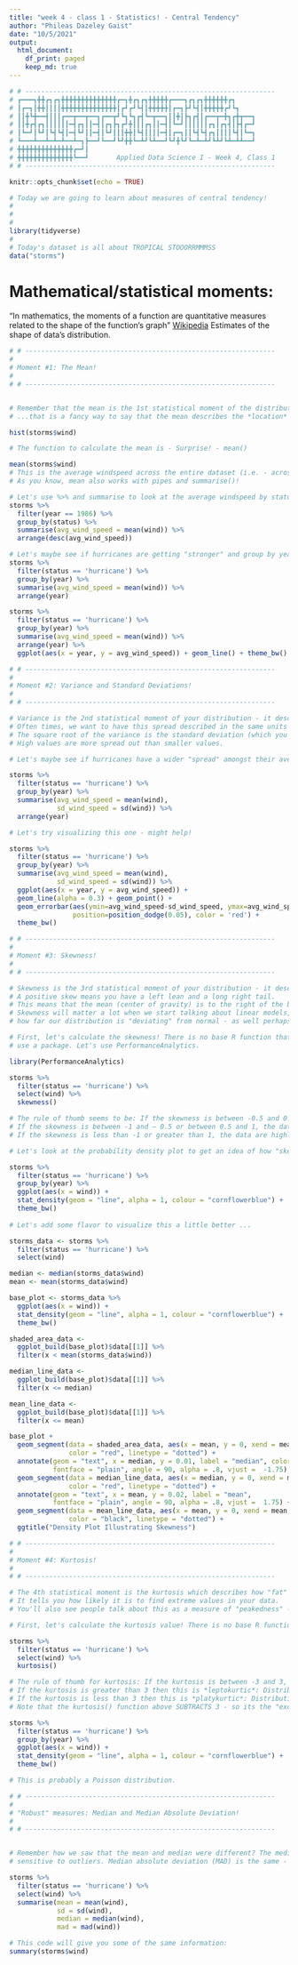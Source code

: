 ```yaml
---
title: "week 4 - class 1 - Statistics! - Central Tendency"
author: "Phileas Dazeley Gaist"
date: "10/5/2021"
output: 
  html_document:
    df_print: paged
    keep_md: true
---
```


```r
# # ---------------------------------------------------------------
# ┏━━━┓╋╋┏┓┏┓╋╋╋╋╋╋╋╋╋╋╋╋╋╋┏━┓╋┏┓┏┓╋╋╋╋╋┏━━━┓┏┓┏┓╋╋╋╋╋╋┏┓
# ┃┏━┓┃╋╋┃┃┃┃╋╋╋╋╋╋╋╋╋╋╋╋╋╋┃┏┛┏┛┗┫┃╋╋╋╋╋┃┏━┓┣┛┗┫┃╋╋╋╋╋┏┛┗┓
# ┃┃╋┗╋━━┫┃┃┃┏━━┳━━┳━━┓┏━━┳┛┗┓┗┓┏┫┗━┳━━┓┃┃╋┃┣┓┏┫┃┏━━┳━╋┓┏╋┳━━┓
# ┃┃╋┏┫┏┓┃┃┃┃┃┃━┫┏┓┃┃━┫┃┏┓┣┓┏┛╋┃┃┃┏┓┃┃━┫┃┗━┛┃┃┃┃┃┃┏┓┃┏┓┫┃┣┫┏━┛
# ┃┗━┛┃┗┛┃┗┫┗┫┃━┫┗┛┃┃━┫┃┗┛┃┃┃╋╋┃┗┫┃┃┃┃━┫┃┏━┓┃┃┗┫┗┫┏┓┃┃┃┃┗┫┃┗━┓
# ┗━━━┻━━┻━┻━┻━━┻━┓┣━━┛┗━━┛┗┛╋╋┗━┻┛┗┻━━┛┗┛╋┗┛┗━┻━┻┛┗┻┛┗┻━┻┻━━┛
# ╋╋╋╋╋╋╋╋╋╋╋╋╋╋┏━┛┃
# ╋╋╋╋╋╋╋╋╋╋╋╋╋╋┗━━┛       Applied Data Science I - Week 4, Class 1
# # ---------------------------------------------------------------
```

```r
knitr::opts_chunk$set(echo = TRUE)
```

```r
# Today we are going to learn about measures of central tendency!
#
#
#
library(tidyverse)
#
# Today's dataset is all about TROPICAL STOOORRMMMSS
data("storms")
```

# Mathematical/statistical moments:
"In mathematics, the moments of a function are quantitative measures related to the shape of the function's graph" [Wikipedia](https://en.wikipedia.org/wiki/Moment_(mathematics)) Estimates of the shape of data's distribution.

```r
# # ---------------------------------------------------------------
#
# Moment #1: The Mean! 
#
# # ---------------------------------------------------------------


# Remember that the mean is the 1st statistical moment of the distribution of your data.
# ...that is a fancy way to say that the mean describes the *location* of your distribution - it's center of gravity. 

hist(storms$wind)

# The function to calculate the mean is - Surprise! - mean() 

mean(storms$wind)
# This is the average windspeed across the entire dataset (i.e. - across all measures!)
# As you know, mean also works with pipes and summarise()! 

# Let's use %>% and summarise to look at the average windspeed by status for storms in 1986 
storms %>% 
  filter(year == 1986) %>%
  group_by(status) %>% 
  summarise(avg_wind_speed = mean(wind)) %>% 
  arrange(desc(avg_wind_speed))

# Let's maybe see if hurricanes are getting "stronger" and group by year with the mean 
storms %>%
  filter(status == 'hurricane') %>% 
  group_by(year) %>% 
  summarise(avg_wind_speed = mean(wind)) %>%
  arrange(year)

storms %>%
  filter(status == 'hurricane') %>% 
  group_by(year) %>% 
  summarise(avg_wind_speed = mean(wind)) %>%
  arrange(year) %>% 
  ggplot(aes(x = year, y = avg_wind_speed)) + geom_line() + theme_bw()

```

```r
# # ---------------------------------------------------------------
#
# Moment #2: Variance and Standard Deviations! 
#
# # ---------------------------------------------------------------

# Variance is the 2nd statistical moment of your distribution - it describes the *spread* of your data. 
# Often times, we want to have this spread described in the same units as mean. To do that, we take the square root. 
# The square root of the variance is the standard deviation (which you can think of as the average spread). 
# High values are more spread out than smaller values.

# Let's maybe see if hurricanes have a wider "spread" amongst their averages when we group by year

storms %>%
  filter(status == 'hurricane') %>% 
  group_by(year) %>% 
  summarise(avg_wind_speed = mean(wind),
            sd_wind_speed = sd(wind)) %>%
  arrange(year)

# Let's try visualizing this one - might help! 

storms %>%
  filter(status == 'hurricane') %>% 
  group_by(year) %>% 
  summarise(avg_wind_speed = mean(wind),
            sd_wind_speed = sd(wind)) %>%
  ggplot(aes(x = year, y = avg_wind_speed)) + 
  geom_line(alpha = 0.3) + geom_point() + 
  geom_errorbar(aes(ymin=avg_wind_speed-sd_wind_speed, ymax=avg_wind_speed+sd_wind_speed), width=.2,
                position=position_dodge(0.05), color = 'red') + 
  theme_bw()
```

```r
# # ---------------------------------------------------------------
#
# Moment #3: Skewness! 
#
# # ---------------------------------------------------------------

# Skewness is the 3rd statistical moment of your distribution - it describes the *lean* of your distribution. 
# A positive skew means you have a left lean and a long right tail. 
# This means that the mean (center of gravity) is to the right of the bulk of your data.
# Skewness will matter a lot when we start talking about linear models, as they give us an idea of 
# how far our distribution is "deviating" from normal - as well perhaps which direction contains the most outliers. 

# First, let's calculate the skewness! There is no base R function that does this, so we need to install and
# use a package. Let's use PerformanceAnalytics. 

library(PerformanceAnalytics)

storms %>%
  filter(status == 'hurricane') %>%
  select(wind) %>%
  skewness()

# The rule of thumb seems to be: If the skewness is between -0.5 and 0.5, the data are fairly symmetrical. 
# If the skewness is between -1 and – 0.5 or between 0.5 and 1, the data are moderately skewed. 
# If the skewness is less than -1 or greater than 1, the data are highly skewed.

# Let's look at the probability density plot to get an idea of how "skewed" our data may be on hurricane wind speeds. 

storms %>%
  filter(status == 'hurricane') %>% 
  group_by(year) %>% 
  ggplot(aes(x = wind)) + 
  stat_density(geom = "line", alpha = 1, colour = "cornflowerblue") + 
  theme_bw()
  
# Let's add some flavor to visualize this a little better ...

storms_data <- storms %>%
  filter(status == 'hurricane') %>% 
  select(wind)

median <- median(storms_data$wind)
mean <- mean(storms_data$wind)

base_plot <- storms_data %>% 
  ggplot(aes(x = wind)) + 
  stat_density(geom = "line", alpha = 1, colour = "cornflowerblue") + 
  theme_bw()

shaded_area_data <- 
  ggplot_build(base_plot)$data[[1]] %>% 
  filter(x < mean(storms_data$wind))

median_line_data <- 
  ggplot_build(base_plot)$data[[1]] %>% 
  filter(x <= median)

mean_line_data <- 
  ggplot_build(base_plot)$data[[1]] %>% 
  filter(x <= mean)

base_plot +
  geom_segment(data = shaded_area_data, aes(x = mean, y = 0, xend = mean, yend = density), 
               color = "red", linetype = "dotted") +
  annotate(geom = "text", x = median, y = 0.01, label = "median", color = "red", 
           fontface = "plain", angle = 90, alpha = .8, vjust =  -1.75) +
  geom_segment(data = median_line_data, aes(x = median, y = 0, xend = median, yend = density), 
               color = "red", linetype = "dotted") +
  annotate(geom = "text", x = mean, y = 0.02, label = "mean", 
           fontface = "plain", angle = 90, alpha = .8, vjust =  1.75) +
  geom_segment(data = mean_line_data, aes(x = mean, y = 0, xend = mean, yend = density), 
               color = "black", linetype = "dotted") +
  ggtitle("Density Plot Illustrating Skewness")
```

```r
# # ---------------------------------------------------------------
#
# Moment #4: Kurtosis! 
#
# # ---------------------------------------------------------------

# The 4th statistical moment is the kurtosis which describes how "fat" the distribution's tails are/how pointy the distribution is. 
# It tells you how likely it is to find extreme values in your data.
# You'll also see people talk about this as a measure of "peakedness" - which is weird and kind of wrong. 

# First, let's calculate the kurtosis value! There is no base R function that does this, we again turn to a package.

storms %>%
  filter(status == 'hurricane') %>%
  select(wind) %>%
  kurtosis()

# The rule of thumb for kurtosis: If the kurtosis is between -3 and 3, the data are fine (also called "mesokurtic" lol)
# If the kurtosis is greater than 3 then this is *leptokurtic*: Distribution is longer, tails are fatter. Peak is higher and sharper than mesokurtic, which means that data are heavy-tailed or profusion of outliers.
# If the kurtosis is less than 3 then this is *platykurtic*: Distribution is shorter, tails are thinner than the normal distribution.
# Note that the kurtosis() function above SUBTRACTS 3 - so its the "excess kurtosis" - so this value is slightly leptokurtic. 

storms %>%
  filter(status == 'hurricane') %>% 
  group_by(year) %>% 
  ggplot(aes(x = wind)) + 
  stat_density(geom = "line", alpha = 1, colour = "cornflowerblue") + 
  theme_bw()

# This is probably a Poisson distribution.
```

```r
# # ---------------------------------------------------------------
#
# "Robust" measures: Median and Median Absolute Deviation! 
#
# # ---------------------------------------------------------------


# Remember how we saw that the mean and median were different? The median is more "robust" in that it is much less
# sensitive to outliers. Median absolute deviation (MAD) is the same - it's a "robust" measure of variance! 

storms %>%
  filter(status == 'hurricane') %>%
  select(wind) %>%
  summarise(mean = mean(wind),
            sd = sd(wind),
            median = median(wind),
            mad = mad(wind))

# This code will give you some of the same information:
summary(storms$wind)
```

